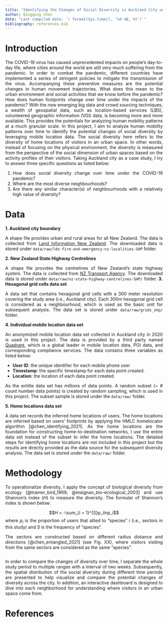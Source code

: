 ```yaml
---
title: "Identifying the Changes of Social Diversity in Auckland City under the COVID-19 Impacts"
author: Qingqing Chen
date: "Last compiled date: `r format(Sys.time(), '%d %B, %Y')`"
bibliography: references.bib
---
```


<style>
body {text-align: justify}
</style>


# Introduction 

The COVID-19 virus has caused unprecedented impacts on people's day-to-day life, where cities around the world are still very much suffering from the pandemic. In order to combat the pandemic, different countries have implemented a series of stringent policies to mitigate the transmission of the virus. Accompanying these preventive measures are the potential changes in human movement trajectories. What does this mean to the urban environment and social activities that we know before the pandemic? How does human footprints change over time under the impacts of the pandemic? With the new emerging big data and crowd sourcing techniques, a wealth of geospatial data, such as location-based services (LBS), volunteered geographic information (VGI) data, is becoming more and more available. This provides the potentials for analyzing human mobility patterns at a much granular scale. In this project, I aim to analyze human mobility patterns over time to identify the potential changes of social diversity by leveraging mobile location data. The social diversity here refers to the diversity of home locations of visitors in an urban space. In other words, instead of focusing on the physical environment, the diversity is measured from the perspective of the social dimension of urban spaces based on the activity profiles of their visitors. Taking Auckland city as a case study, I try to answer three specific questions as listed below: 

1. How does social diversity change over time under the COVID-19 pandemic? 
2. Where are the most diverse neighbourhoods? 
3. Are there any similar character(s) of neighbourhoods with a relatively high value of diversity? 

# Data 

**1. Auckland city boundary**

A shape file provides urban and rural areas for all New Zealand. The data is collected from [Land Information New Zealand](https://koordinates.com/from/data.linz.govt.nz/layer/104830/). The downloaded data is stored under `data/raw/lds-fire-and-emergency-nz-localities-SHP` folder.   

**2. New Zealand State Highway Centrelines**

A shape file provides the centrelines of New Zealand's state highway system. The data is collected from [NZ Transport Agency](https://nzta.koordinates.com/layer/1331-nz-state-highway-centrelines/). The downloaded data is stored under `data/raw/nz-state-highway-centrelines-SHP/` folder. 
**3. Hexagonal grid cells data set**

A data set that contains hexagonal grid cells with a 300 meter resolution covering the study area (i.e., Auckland city). Each 300m hexagonal grid cell is considered as a neighbourhood, which is used as the basic unit for subsequent analysis. The data set is stored under `data/raw/grids_shp/` folder. 

**4. Individual mobile location data set**

An anonymized mobile location data set collected in Auckland city in 2020 is used in this project. The data is provided by a third party named [Quadrant](https://www.quadrant.io/), which is a global leader in mobile location data, POI data, and corresponding compliance services. The data contains three variables as listed below: 

  - **User ID**: the unique identifier for each mobile phone user
  - **Timestamp**: the specific timestamp for each data point created.  
  - **Location**: the location of each data point created. 
  
As the entitle data set has millions of data points. A random subset (~ # count number data points) is created by random sampling, which is used in this project. The subset sample is stored under the `data/raw/` folder. 


**5. Home locations data set** 

A data set records the inferred home locations of users. The home locations are inferred based on users' footprints by applying the HMLC homelocator algorithm [@chen_identifying_2021]. As the home locations are the foundation for constructing home-to-destination networks, I use the entire data set instead of the subset to infer the home locations. The detailed steps for identifying home locations are not included in this project but the results are directly provided as the data source for the subsequent diversity analysis. The data set is stored under the `data/raw/` folder. 

# Methodology 

To operationalize diversity, I apply the concept of biological diversity from ecology [@tramer_bird_1969; @maignan_bio-ecological_2003] and use Shannon's index ($H$) to measure the diversity. The formular of Shannon's index is shown below: 

$$H = -\sum_{i = 1}^{S}p_ilnp_i$$
where $p_i$ is the proportion of users that allied to "species" $i$ (i.e., sectors in this study) and $S$ is the frequency of "species". 

The sectors are constructed based on different radius distance and directions [@chen_entangled_2021] (see Fig. XX), where visitors visiting from the same sectors are considered as the same "species". 

![]()

In order to compare the changes of diversity over time, I separate the whole study period to multiple ranges with a interval of two weeks. Subsequently, the spatial distribution of the social diversity during different time periods are presented to help visualize and compare the potential changes of diversity across the city. In addition, an interactive dashboard is designed to dive into each neighborhood for understanding where visitors in an urban space come from. 

# References